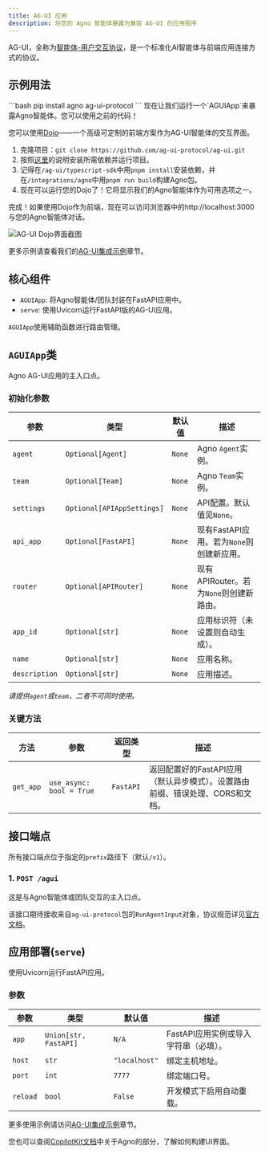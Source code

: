 ```yaml
---
title: AG-UI 应用
description: 将您的 Agno 智能体暴露为兼容 AG-UI 的应用程序
---
```

AG-UI，全称为[智能体-用户交互协议](https://github.com/ag-ui-protocol/ag-ui)，是一个标准化AI智能体与前端应用连接方式的协议。

## 示例用法

<Steps>
  <Step title="安装后端依赖">
    ```bash
    pip install agno ag-ui-protocol
    ```
  </Step>

  <Step title="运行后端">
    现在让我们运行一个`AGUIApp`来暴露Agno智能体。您可以使用之前的代码！
  </Step>

  <Step title="运行前端">


您可以使用[Dojo](https://github.com/ag-ui-protocol/ag-ui/tree/main/typescript-sdk/apps/dojo)——一个高级可定制的前端方案作为AG-UI智能体的交互界面。

1. 克隆项目：`git clone https://github.com/ag-ui-protocol/ag-ui.git`
2. 按照[这里](https://github.com/ag-ui-protocol/ag-ui/tree/main/typescript-sdk/apps/dojo)的说明安装所需依赖并运行项目。
3. 记得在`/ag-ui/typescript-sdk`中用`pnpm install`安装依赖，并在`/integrations/agno`中用`pnpm run build`构建Agno包。
4. 现在可以运行您的Dojo了！它将显示我们的Agno智能体作为可用选项之一。
</Step>

<Step title="与您的 Agno 智能体对话">

完成！如果使用Dojo作为前端，现在可以访问浏览器中的http://localhost:3000与您的Agno智能体对话。

</Step>
</Steps>


![AG-UI Dojo界面截图](/images/agui-dojo.png)

更多示例请查看我们的[AG-UI集成示例](/examples/applications/ag-ui)章节。

## 核心组件

- `AGUIApp`: 将Agno智能体/团队封装在FastAPI应用中。
- `serve`: 使用Uvicorn运行FastAPI版的AG-UI应用。

`AGUIApp`使用辅助函数进行路由管理。

## `AGUIApp`类

Agno AG-UI应用的主入口点。

### 初始化参数

| 参数        | 类型                      | 默认值     | 描述                                                  |
| ----------- | ------------------------- | ---------- | ----------------------------------------------------- |
| `agent`    | `Optional[Agent]`         | `None`  | Agno `Agent`实例。                                |
| `team`     | `Optional[Team]`          | `None`  | Agno `Team`实例。                                 |
| `settings` | `Optional[APIAppSettings]`| `None`  | API配置。默认值见`None`。                |
| `api_app`  | `Optional[FastAPI]`       | `None`  | 现有FastAPI应用。若为`None`则创建新应用。    |
| `router`   | `Optional[APIRouter]`     | `None`  | 现有APIRouter。若为`None`则创建新路由。        |
| `app_id`    | `Optional[str]`           | `None`  | 应用标识符（未设置则自动生成）。                         |
| `name`    | `Optional[str]`           | `None`  | 应用名称。                         |
| `description`    | `Optional[str]`           | `None`  | 应用描述。                         |

*请提供`agent`或`team`，二者不可同时使用。*

### 关键方法

| 方法        | 参数              | 返回类型     | 描述                                       |
|-------------|-------------------|-------------|--------------------------------------------|
| `get_app` | `use_async: bool = True` | `FastAPI` | 返回配置好的FastAPI应用（默认异步模式）。设置路由前缀、错误处理、CORS和文档。 |


## 接口端点

所有接口端点位于指定的`prefix`路径下（默认`/v1`）。

### 1. `POST /agui`

这是与Agno智能体或团队交互的主入口点。

该接口期待接收来自`ag-ui-protocol`包的`RunAgentInput`对象，协议规范详见[官方文档](https://docs.ag-ui.com/quickstart/server)。


## 应用部署(`serve`)

使用Uvicorn运行FastAPI应用。

### 参数

| 参数        | 类型                | 默认值       | 描述                                       |
| ----------- | ------------------- | ------------ | ----------------------------------------- |
| `app`     | `Union[str, FastAPI]` | `N/A`       | FastAPI应用实例或导入字符串（必填）。 |
| `host`    | `str`               | `"localhost"` | 绑定主机地址。                            |
| `port`    | `int`               | `7777`      | 绑定端口号。                              |
| `reload`  | `bool`              | `False`     | 开发模式下启用自动重载。                  |


更多使用示例请访问[AG-UI集成示例](/examples/applications/ag-ui)章节。

您也可以查阅[CopilotKit文档](https://docs.copilotkit.ai/agno)中关于Agno的部分，了解如何构建UI界面。